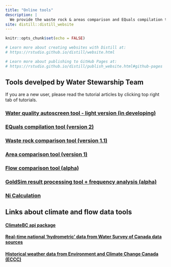 ```yaml
---
title: "Online tools"
description: |
  We provide the waste rock & areas comparison and EQuals compilation tools. Now, the website is still in buidling. More data tools (e.g., Python automate control for GoldSim output) and related tutorials are coming!
site: distill::distill_website
---
```


```r
knitr::opts_chunk$set(echo = FALSE)

# Learn more about creating websites with Distill at:
# https://rstudio.github.io/distill/website.html

# Learn more about publishing to GitHub Pages at:
# https://rstudio.github.io/distill/publish_website.html#github-pages

```
## Tools develped by Water Stewarship Team 

If you are a new user, please read the tutorial articles by clicking top right tab of tutorials.

### [Water quality autoscreen tool - light version (in developing)](https://boff-5045.shinyapps.io/BackUP_WQS/)

### [EQuals compilation tool (version 2)](https://boff-5045.shinyapps.io/EQuls_tool_version2/)

### [Waste rock comparison tool (version 1.1)](https://boff-5045.shinyapps.io/WR_percentage/)

### [Area comparison tool (version 1)](https://boff-5045.shinyapps.io/Area_checking/)

### [Flow comparison tool (alpha)](https://boff-5045.shinyapps.io/Flow_checking/)

### [GoldSim result processing tool + frequency analysis (alpha)](https://boff-5045.shinyapps.io/Process/)

### [Ni Calculation](https://boff-5045.shinyapps.io/Ni_BM/_w_7a097ecc/)

## Links about climate and flow data tools 

#### [ClimateBC api package](https://register.climatena.ca/)
#### [Real-time national 'hydrometric' data from Water Survey of Canada data sources ](https://github.com/ropensci/tidyhydat)
#### [Historical weather data from Environment and Climate Change Canada (ECCC)](https://github.com/ropensci/weathercan)
